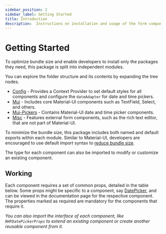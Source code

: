 ```yaml
---
sidebar_position: 2
sidebar_label: Getting Started
title: Introduction
description:  Instructions on installation and usage of the form components in each module of the @nish1896/rhf-mui-components package.
---
```



# Getting Started


To optimize bundle size and enable developers to install only the packages they need,
this package is split into independent modules.

You can explore the folder structure and its contents by expanding the tree nodes.

<FolderStructure isV1/>

- [Config](./customization) - Provides a Context Provider to set default styles 
for all components and configure the `dateAdapter` for date and time pickers.
- [Mui](./components/mui) - Includes core Material-UI components such as TextField, 
Select, and others.
- [Mui-Pickers](./components/mui-pickers) - Contains Material-UI date and 
time picker components.
- [Misc](./components/misc) -  Features external form components, such as the 
rich text editor, that are not part of Material-UI.

To minimize the bundle size, this package includes both named and default exports 
within each module. Similar to Material-UI, developers are encouraged to use 
default import syntax to [reduce bundle size](https://mui.com/material-ui/guides/minimizing-bundle-size/).

The type for each component can also be imported to modify or customize an 
existing component.  

## Working

Each component requires a set of common props, detailed in the table below.
Some props might be specific to a component, say [DatePicker](../components/mui-pickers/RHFDatePicker#api), 
and can be viewed in the documentation page for the respective component.
The properties marked as required are mandatory for the components that
require it.

_You can also import the interface of each component, like `RHFDatePickerProps`
to extend an existing component or create another reusable component from it._

<IntroductionPageTable />